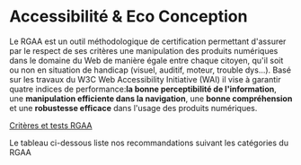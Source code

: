 
<Meta of={AccessStories} />

Accessibilité & Eco Conception
=============


Le RGAA est un outil méthodologique de certification permettant d'assurer par le respect de ses critères une manipulation des produits numériques dans le domaine du Web de manière égale entre chaque citoyen, qu'il soit ou non en situation de handicap (visuel, auditif, moteur, trouble dys...). Basé sur les travaux du W3C Web Accessibility Initiative (WAI) il vise à garantir quatre indices de performance:**la bonne perceptibilité de l'information**, une **manipulation efficiente dans la navigation**, une **bonne compréhension** et une **robustesse efficace** dans l'usage des produits numériques.

[Critères et tests RGAA](https://www.numerique.gouv.fr/publications/rgaa-accessibilite/#contenu)

Le tableau ci-dessous liste nos recommandations suivant les catégories du RGAA

<Story of={AccessStories.Icon} />
 <br />
<Story of={AccessStories.AccessibilitePanel} />

